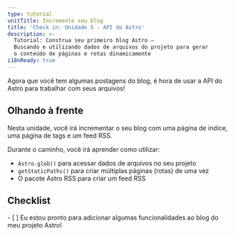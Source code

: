 ```yaml
---
type: tutorial
unitTitle: Incremente seu blog
title: 'Check in: Unidade 5 - API do Astro'
description: >-
  Tutorial: Construa seu primeiro blog Astro —
  Buscando e utilizando dados de arquivos do projeto para gerar 
  o conteúdo de páginas e rotas dinamicamente
i18nReady: true
---
```


Agora que você tem algumas postagens do blog, é hora de usar a API do Astro para trabalhar com seus arquivos!

## Olhando à frente

Nesta unidade, você irá incrementar o seu blog com uma página de índice, uma página de tags e um feed RSS. 

Durante o caminho, você irá aprender como utilizar:
- `Astro.glob()` para acessar dados de arquivos no seu projeto
- `getStaticPaths()` para criar múltiplas páginas (rotas) de uma vez
- O pacote Astro RSS para criar um feed RSS



<Box icon="check-list">

## Checklist

<Checklist>
- [ ] Eu estou pronto para adicionar algumas funcionalidades ao blog do meu projeto Astro!
</Checklist>
</Box>
